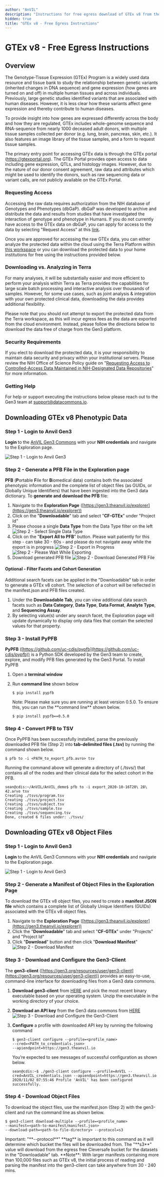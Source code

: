 ```yaml
---
author: "AnVIL"
description: "Instructions for free egress download of GTEx v8 from the AnVIL Gen3 Data Commons"
hidden: true
title: "GTEx v8 - Free Egress Instructions"
---
```


# GTEx v8 - Free Egress Instructions

## Overview

The Genotype-Tissue Expression (GTEx) Program is a widely used data resource and tissue bank to study the relationship between genetic variants (inherited changes in DNA sequence) and gene expression (how genes are turned on and off) in multiple human tissues and across individuals. Previously, large genetic studies identified variants that are associated with human diseases. However, it is less clear how these variants affect gene expression and thereby contribute to human diseases.

To provide insight into how genes are expressed differently across the body and how they are regulated, GTEx includes whole-genome sequence and RNA-sequence from nearly 1000 deceased adult donors, with multiple tissue samples collected per donor (e.g. lung, brain, pancreas, skin, etc.). It also features an image library of the tissue samples, and a form to request tissue samples.

The primary entry point for accessing GTEx data is through the GTEx portal (https://gtexportal.org). The GTEx Portal provides open access to data including gene expression, QTLs, and histology images. However, due to the nature of our donor consent agreement, raw data and attributes which might be used to identify the donors, such as raw sequencing data or variant calls, are not publicly available on the GTEx Portal.

### Requesting Access

Accessing the raw data requires authorization from the NIH database of Genotypes and Phenotypes (dbGaP). dbGaP was developed to archive and distribute the data and results from studies that have investigated the interaction of genotype and phenotype in Humans. If you do not currently have access to the GTEx data on dbGaP, you can apply for access to the data by selecting "Request Access" at this [link](https://www.ncbi.nlm.nih.gov/projects/gap/cgi-bin/study.cgi?study_id=phs000424.v8.p2).

Once you are approved for accessing the raw GTEx data, you can either analyze the protected data within the cloud using the Terra Platform within [this workspace](https://app.terra.bio/#workspaces/anvil-datastorage/AnVIL_GTEx_V8_hg38) or you can download the protected data to your home institutions for free using the instructions provided below.

### Downloading vs. Analyzing in Terra

For many analyses, it will be substantially easier and more efficient to perform your analysis within Terra as Terra provides the capabilities for large scale batch processing and interactive analysis over thousands of samples. However, for some use cases, such as joint analysis & integration with your own protected clinical data, downloading the data provides additional flexibility.

<Alert severity="warning">
  Please note that you should not attempt to export the protected data from the
  Terra workspace, as this will incur egress fees as the data are exported from
  the cloud environment. Instead, please follow the directions below to download
  the data free of charge from the Gen3 platform.
</Alert>

### Security Requirements

If you elect to download the protected data, it is your responsibility to maintain data security and privacy within your institutional servers. Please review the NIH Office of Science Policy guide on "[Requesting Access to Controlled-Access Data Maintained in NIH-Designated Data Repositories](https://osp.od.nih.gov/scientific-sharing/requesting-access-to-controlled-access-data-maintained-in-nih-designated-data-repositories-e-g-dbgap/)" for more information.

### Getting Help

For help or support executing the instructions below please reach out to the Gen3 team at [support@datacommons.io](mailto:support@datacommons.io).

## Downloading GTEx v8 Phenotypic Data

### Step 1 - Login to Anvil Gen3

**Login** to the [AnVIL Gen3 Commons](https://gen3.theanvil.io/login) with your **NIH credentials** and navigate to the Exploration page.

![Step 1 - Login to Anvil Gen3](/consortia/learn/reference/gtex-login-to-anvil-gen3.png)

### Step 2 - Generate a PFB File in the Exploration page

**PFB** (**P**ortable **F**ile for **B**iomedical data) contains both the associated phenotypic information and the complete list of object files (as GUIDs, or Globally Unique Identifiers) that have been ingested into the Gen3 data dictionary. To **generate and download the PFB** file:

1. Navigate to the **Exploration Page** ([https://gen3.theanvil.io/explorer](https://gen3.theanvil.io/explorer))
1. Click on the "**Downloadable**" tab and select "**CF-GTEx**" under "Project Id"
1. Please choose a single **Data Type** from the Data Type filter on the left
   ![Step 2 - Select Single Data Type](/consortia/learn/reference/gtex-select-data-type.png)
1. Click on the "**Export All to PFB**" button. Please wait patiently for this step - can take 30 - 60s - and please do not navigate away while the export is in progress
   ![Step 2 - Export in Progress](/consortia/learn/reference/gtex-export-in-progress.png)
   ![Step 2 - Please Wait While Exporting](/consortia/learn/reference/gtex-export-wait-indicator.png)
1. Download generated PFB file
   ![Step 2 - Download Generated PFB File](/consortia/learn/reference/gtex-download-pfb.png)

#### Optional - Filter Facets and Cohort Generation

Additional search facets can be applied in the "Downloadable" tab in order to generate a GTEx v8 cohort. The selection of a cohort will be reflected in the manifest.json and PFB files created.

1. Under the **Downloadable Tab**, you can view additional data search facets such as **Data Category**, **Data Type**, **Data Format**, **Analyte Type**, and **Sequencing Assay**.
1. By selecting value(s) under any search facet, the Exploration page will update dynamically to display only data files that contain the selected values for that property.

### Step 3 - Install PyPFB

**PyPFB** ([https://github.com/uc-cdis/pypfb](https://github.com/uc-cdis/pypfb)) is a Python SDK developed by the Gen3 team to create, explore, and modify PFB files generated by the Gen3 Portal. To install PyPFB

1. Open a **terminal window**
1. Run **command line** shown below

   ```shell
   $ pip install pypfb
   ```

   <Alert severity="warning">
     Note: Please make sure you are running at least version 0.5.0. To ensure
     this, you can run the **command line** shown below.
   </Alert>

   ```shell
   $ pip install pypfb==0.5.0
   ```

### Step 4 - Convert PFB to TSV

Once PyPFB has been successfully installed, parse the previously downloaded PFB file (Step 2) into **tab-delimited files (.tsv)** by running the command shown below.

```shell
$ pfb to -i <PATH_to_export_pfb.avro> tsv
```

Running the command above will generate a directory of (./tsvs/) that contains all of the nodes and their clinical data for the select cohort in the PFB.

```shell
sean@cdis:~/AnVIL/AnVIL_demo$ pfb to -i export_2020-10-16T20\ 28\ 42.arvo tsv
Creating ./tsvs/program.tsv
Creating ./tsvs/project.tsv
Creating ./tsvs/subject.tsv
Creating ./tsvs/sample.tsv
Creating ./tsvs/sequencing.tsv
Done, created 6 files under: ./tsvs/
```

## Downloading GTEx v8 Object Files

### Step 1 - Login to Anvil Gen3

**Login** to the AnVIL Gen3 Commons with your **NIH credentials** and navigate to the Exploration page.

![Step 1 - Login to Anvil Gen3](/consortia/learn/reference/gtex-login-to-anvil-gen3.png)

### Step 2 - Generate a Manifest of Object Files in the Exploration Page

To download the GTEx v8 object files, you need to create a **manifest JSON file** which contains a complete list of Globally Unique Identifiers (GUIDs) associated with the GTEx v8 object files.

1. Navigate to the **Exploration Page** ([https://gen3.theanvil.io/explorer](https://gen3.theanvil.io/explorer))
1. Click the "**Downloadable**" tab and select "**CF-GTEx**" under "Projects" and "Project Id"
1. Click "**Download**" button and then click "**Download Manifest**"
   ![Step 2 - Download Manifest](/consortia/learn/reference/gtex-download-manifest.png)

### Step 3 - Download and Configure the Gen3-Client

The **gen3-client** ([https://gen3.org/resources/user/gen3-client](https://gen3.org/resources/user/gen3-client)) provides an easy-to-use, command-line interface for downloading files from a Gen3 data commons.

1. **Download gen3-client** from [HERE](https://github.com/uc-cdis/cdis-data-client/releases) and pick the most recent binary executable based on your operating system. Unzip the executable in the working directory of your choice.
1. **Download an API key** from the Gen3 data commons from [HERE](https://gen3.theanvil.io/identity)
   ![Step 3 - Download and Configure the Gen3-Client](/consortia/learn/reference/gtex-download-and-configure-gen3-client.png)
1. **Configure** a profile with downloaded API key by running the following command

   ```shell
   $ gen3-client configure --profile=<profile_name>
   --cred=<PATH_to_credentials.json>
   --apiendpoint=https://gen3.theanvil.io
   ```

   You’re expected to see messages of successful configuration as shown below.

   ```shell
   sean@cdis:~$ ./gen3-client configure --profile=AnVIL --cred=AnVIL_credentials.json --apiendpoint=https://gen3.theanvil.io
   2020/11/02 07:55:46 Profile 'AnVIL' has been configured successfully.
   ```

### Step 4 - Download Object Files

To download the object files, use the manifest.json (Step 2) with the gen3-client and run the command line as shown below.

```shell
$ gen3-client download-multiple --profile=<profile_name>
--manifest=<path-to-manifest/manifest.json>
--download-path=<path-to-file-directory> --protocol=s3
```

<Alert severity="warning">
  Important: "**--protocol**" **tag** is important to this command as it will
  determine which bucket the files will be downloaded from. The "**s3**" value
  will download from the egress free Cleversafe bucket for the datasets in the
  "Downloadable" tab.
</Alert>

<Alert severity="warning">
  **Note**: With larger manifests containing more than 100,000 files such as
  GTEx v8, the initial process of reading and parsing the manifest into the
  gen3-client can take anywhere from 30 - 240 mins.
</Alert>
